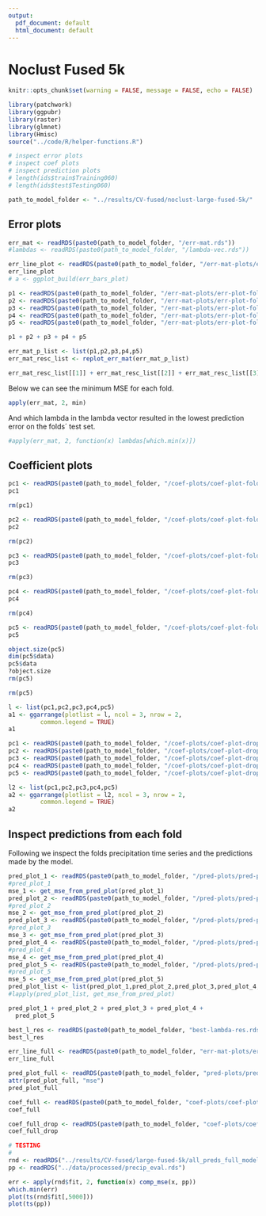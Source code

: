 ```yaml
---
output:
  pdf_document: default
  html_document: default
---
```

# Noclust Fused 5k

```r
knitr::opts_chunk$set(warning = FALSE, message = FALSE, echo = FALSE)
```


```r
library(patchwork)
library(ggpubr)
library(raster)
library(glmnet)
library(Hmisc)
source("../code/R/helper-functions.R")
```

```r
# inspect error plots
# inspect coef plots
# inspect prediction plots
# length(ids$train$Training060)
# length(ids$test$Testing060)
```
```r
path_to_model_folder <- "../results/CV-fused/noclust-large-fused-5k/"
```

## Error plots

<!-- ```{r} -->
<!-- err_mat <- readRDS("../results/CV-lasso/cv-lasso-og-data-16-06-22/err-mat.rds") -->
<!-- #err_mat <- sqrt(err_mat) -->
<!-- err_mat <- err_mat[1:60,] -->
<!-- ``` -->

<!-- ```{r} -->
<!-- lambda_id <- c(1:60) -->
<!-- mse <- apply(err_mat, 1, mean) -->
<!-- b <- mse -->
<!-- bplus <- apply(err_mat, 1, max) -->
<!-- bmin <- apply(err_mat, 1, min) -->
<!-- errbar(lambda_id, mse, b+bplus, b-bmin) -->
<!-- ``` -->
```r
err_mat <- readRDS(paste0(path_to_model_folder, "/err-mat.rds"))
#lambdas <- readRDS(paste0(path_to_model_folder, "/lambda-vec.rds"))
```


```r
err_line_plot <- readRDS(paste0(path_to_model_folder, "/err-mat-plots/err-line-plot.rds"))
err_line_plot
# a <- ggplot_build(err_bars_plot)
```


```r
p1 <- readRDS(paste0(path_to_model_folder, "/err-mat-plots/err-plot-fold1.rds"))
p2 <- readRDS(paste0(path_to_model_folder, "/err-mat-plots/err-plot-fold2.rds"))
p3 <- readRDS(paste0(path_to_model_folder, "/err-mat-plots/err-plot-fold3.rds"))
p4 <- readRDS(paste0(path_to_model_folder, "/err-mat-plots/err-plot-fold4.rds"))
p5 <- readRDS(paste0(path_to_model_folder, "/err-mat-plots/err-plot-fold5.rds"))

p1 + p2 + p3 + p4 + p5

```

```r
err_mat_p_list <- list(p1,p2,p3,p4,p5)
err_mat_resc_list <- replot_err_mat(err_mat_p_list)
```

```r
err_mat_resc_list[[1]] + err_mat_resc_list[[2]] + err_mat_resc_list[[3]] + err_mat_resc_list[[4]] + err_mat_resc_list[[5]]
```

Below we can see the minimum MSE for each fold.
```r
apply(err_mat, 2, min)
```
And which lambda in the lambda vector resulted in the lowest prediction error on the folds´ test set.

```r
#apply(err_mat, 2, function(x) lambdas[which.min(x)])
```

## Coefficient plots

```r
pc1 <- readRDS(paste0(path_to_model_folder, "/coef-plots/coef-plot-fold-1.rds"))
pc1
```
```r
rm(pc1)
```


```r
pc2 <- readRDS(paste0(path_to_model_folder, "/coef-plots/coef-plot-fold-2.rds"))
pc2
```
```r
rm(pc2)
```


```r
pc3 <- readRDS(paste0(path_to_model_folder, "/coef-plots/coef-plot-fold-3.rds"))
pc3
```

```r
rm(pc3)
```

```r
pc4 <- readRDS(paste0(path_to_model_folder, "/coef-plots/coef-plot-fold-4.rds"))
pc4
```
```r
rm(pc4)
```


```r
pc5 <- readRDS(paste0(path_to_model_folder, "/coef-plots/coef-plot-fold-5.rds"))
pc5
```
```r
object.size(pc5)
dim(pc5$data)
pc5$data
?object.size
rm(pc5)
```


```r
rm(pc5)
```


```r
l <- list(pc1,pc2,pc3,pc4,pc5)
a1 <- ggarrange(plotlist = l, ncol = 3, nrow = 2,
         common.legend = TRUE)
a1
```
```r
pc1 <- readRDS(paste0(path_to_model_folder, "/coef-plots/coef-plot-drop-out-fold-1.rds"))
pc2 <- readRDS(paste0(path_to_model_folder, "/coef-plots/coef-plot-drop-out-fold-2.rds"))
pc3 <- readRDS(paste0(path_to_model_folder, "/coef-plots/coef-plot-drop-out-fold-3.rds"))
pc4 <- readRDS(paste0(path_to_model_folder, "/coef-plots/coef-plot-drop-out-fold-4.rds"))
pc5 <- readRDS(paste0(path_to_model_folder, "/coef-plots/coef-plot-drop-out-fold-5.rds"))

l2 <- list(pc1,pc2,pc3,pc4,pc5)
a2 <- ggarrange(plotlist = l2, ncol = 3, nrow = 2,
         common.legend = TRUE)
a2
```


## Inspect predictions from each fold

Following we inspect the folds precipitation time series and
the predictions made by the model.

```r
pred_plot_1 <- readRDS(paste0(path_to_model_folder, "/pred-plots/pred-plot-fold-1.rds"))
#pred_plot_1
mse_1 <- get_mse_from_pred_plot(pred_plot_1)
pred_plot_2 <- readRDS(paste0(path_to_model_folder, "/pred-plots/pred-plot-fold-2.rds"))
#pred_plot_2
mse_2 <- get_mse_from_pred_plot(pred_plot_2)
pred_plot_3 <- readRDS(paste0(path_to_model_folder, "/pred-plots/pred-plot-fold-3.rds"))
#pred_plot_3
mse_3 <- get_mse_from_pred_plot(pred_plot_3)
pred_plot_4 <- readRDS(paste0(path_to_model_folder, "/pred-plots/pred-plot-fold-4.rds"))
#pred_plot_4
mse_4 <- get_mse_from_pred_plot(pred_plot_4)
pred_plot_5 <- readRDS(paste0(path_to_model_folder, "/pred-plots/pred-plot-fold-5.rds"))
#pred_plot_5
mse_5 <- get_mse_from_pred_plot(pred_plot_5)
pred_plot_list <- list(pred_plot_1,pred_plot_2,pred_plot_3,pred_plot_4,pred_plot_5)
#lapply(pred_plot_list, get_mse_from_pred_plot)
```
```r
pred_plot_1 + pred_plot_2 + pred_plot_3 + pred_plot_4 +
  pred_plot_5
```


```r
best_l_res <- readRDS(paste0(path_to_model_folder, "best-lambda-res.rds"))
best_l_res
```

```r
err_line_full <- readRDS(paste0(path_to_model_folder, "err-mat-plots/error-line-plot-full.rds"))
err_line_full
```


```r
pred_plot_full <- readRDS(paste0(path_to_model_folder, "pred-plots/pred-plot-full.rds"))
attr(pred_plot_full, "mse")
pred_plot_full
```

```r
coef_full <- readRDS(paste0(path_to_model_folder, "coef-plots/coef-plot-full.rds"))
coef_full
```
```r
coef_full_drop <- readRDS(paste0(path_to_model_folder, "coef-plots/coef-plot-drop-out-full.rds"))
coef_full_drop

```

```r
# TESTING
# 
rnd <- readRDS("../results/CV-fused/large-fused-5k/all_preds_full_model.rds")
pp <- readRDS("../data/processed/precip_eval.rds")

err <- apply(rnd$fit, 2, function(x) comp_mse(x, pp))
which.min(err)
plot(ts(rnd$fit[,5000]))
plot(ts(pp))
```


